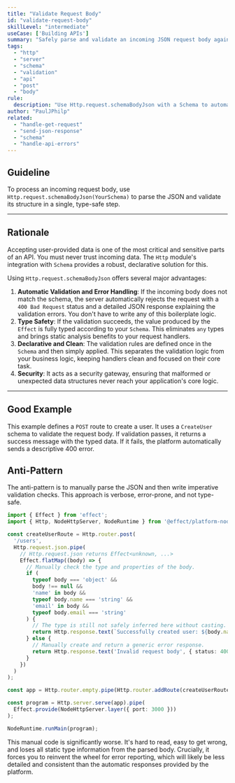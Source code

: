 ```yaml
---
title: "Validate Request Body"
id: "validate-request-body"
skillLevel: "intermediate"
useCase: ['Building APIs']
summary: "Safely parse and validate an incoming JSON request body against a predefined Schema."
tags:
  - "http"
  - "server"
  - "schema"
  - "validation"
  - "api"
  - "post"
  - "body"
rule:
  description: "Use Http.request.schemaBodyJson with a Schema to automatically parse and validate request bodies."
author: "PaulJPhilp"
related:
  - "handle-get-request"
  - "send-json-response"
  - "schema"
  - "handle-api-errors"
---
```


## Guideline

To process an incoming request body, use `Http.request.schemaBodyJson(YourSchema)` to parse the JSON and validate its structure in a single, type-safe step.

---

## Rationale

Accepting user-provided data is one of the most critical and sensitive parts of an API. You must never trust incoming data. The `Http` module's integration with `Schema` provides a robust, declarative solution for this.

Using `Http.request.schemaBodyJson` offers several major advantages:

1.  **Automatic Validation and Error Handling**: If the incoming body does not match the schema, the server automatically rejects the request with a `400 Bad Request` status and a detailed JSON response explaining the validation errors. You don't have to write any of this boilerplate logic.
2.  **Type Safety**: If the validation succeeds, the value produced by the `Effect` is fully typed according to your `Schema`. This eliminates `any` types and brings static analysis benefits to your request handlers.
3.  **Declarative and Clean**: The validation rules are defined once in the `Schema` and then simply applied. This separates the validation logic from your business logic, keeping handlers clean and focused on their core task.
4.  **Security**: It acts as a security gateway, ensuring that malformed or unexpected data structures never reach your application's core logic.

---

## Good Example

This example defines a `POST` route to create a user. It uses a `CreateUser` schema to validate the request body. If validation passes, it returns a success message with the typed data. If it fails, the platform automatically sends a descriptive 400 error.

<Example path="./src/validate-request-body.ts" />

## Anti-Pattern

The anti-pattern is to manually parse the JSON and then write imperative validation checks. This approach is verbose, error-prone, and not type-safe.

```typescript
import { Effect } from 'effect';
import { Http, NodeHttpServer, NodeRuntime } from '@effect/platform-node';

const createUserRoute = Http.router.post(
  '/users',
  Http.request.json.pipe(
    // Http.request.json returns Effect<unknown, ...>
    Effect.flatMap((body) => {
      // Manually check the type and properties of the body.
      if (
        typeof body === 'object' &&
        body !== null &&
        'name' in body &&
        typeof body.name === 'string' &&
        'email' in body &&
        typeof body.email === 'string'
      ) {
        // The type is still not safely inferred here without casting.
        return Http.response.text(`Successfully created user: ${body.name}`);
      } else {
        // Manually create and return a generic error response.
        return Http.response.text('Invalid request body', { status: 400 });
      }
    })
  )
);

const app = Http.router.empty.pipe(Http.router.addRoute(createUserRoute));

const program = Http.server.serve(app).pipe(
  Effect.provide(NodeHttpServer.layer({ port: 3000 }))
);

NodeRuntime.runMain(program);
```

This manual code is significantly worse. It's hard to read, easy to get wrong, and loses all static type information from the parsed body. Crucially, it forces you to reinvent the wheel for error reporting, which will likely be less detailed and consistent than the automatic responses provided by the platform.